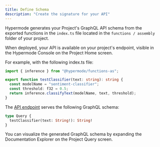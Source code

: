 ```yaml
---
title: Define Schema
description: "Create the signature for your API"
---
```


Hypermode generates your Project's GraphQL API schema from the exported functions in the `index.ts` file located in the `functions / assembly` folder of your project.

When deployed, your API is available on your project's endpoint, visible in the Hypermode Console on the Project Home screen.

For example, with the following index.ts file:

```ts
import { inference } from "@hypermode/functions-as";

export function testClassifier(text: string): string {
  const modelName = "sentiment-classifier";
  const threshold: f32 = 0.5;
  return inference.classifyText(modelName, text, threshold);
}
```

The [API endpoint](/deploy#query) serves the following GraphQL schema:

```graphql
type Query {
  testClassifier(text: String!): String!
}
```

You can visualize the generated GraphQL schema by expanding the Documentation Explorer on the Project Query screen.
